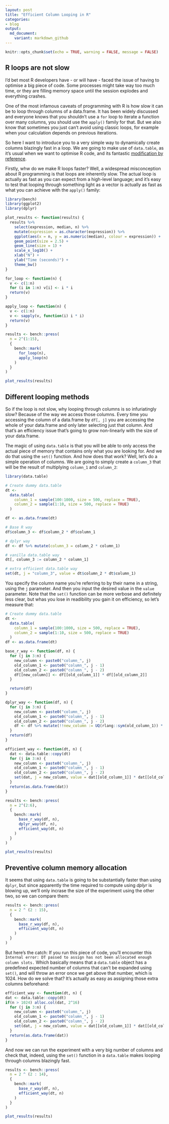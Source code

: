 ```yaml
---
layout: post
title: "Efficient Column Looping in R"
categories:
- blog
output:
  md_document:
    variant: markdown_github
---
```


```r
knitr::opts_chunk$set(echo = TRUE, warning = FALSE, message = FALSE)
```

## R loops are not slow

I'd bet most R developers have - or will have - faced the issue of having to optimise a big piece of code. Some processes might take way too much time, or they are filling memory space until the session explodes and everything crashes. 

One of the most infamous caveats of programming with R is how slow it can be to loop through columns of a data.frame. It has been widely discussed and everyone knows that you shouldn't use a `for` loop to iterate a function over many columns, you should use the `apply()` family for that. But we also know that sometimes you just can't avoid using classic loops, for example when your calculation depends on previous iterations.

So here I want to introduce you to a very simple way to dynamically create columns blazingly fast in a loop. We are going to make use of `data.table`, as it's usual when we want to optimise R code, and its fantastic [modification by reference](https://cran.r-project.org/web/packages/data.table/vignettes/datatable-reference-semantics.html). 

Firstly, whw do we make R loops faster? Well, a widespread misconception about R programming is that loops are inherently slow. The actual loop is actually as fast as you can expect from a high-level language; and it's easy to test that looping through something light as a vector is actually as fast as what you can achieve with the `apply()` family:

```r

library(bench)
library(ggplot2)
library(dplyr)

plot_results <- function(results) {
  results %>%
    select(expression, median, n) %>%
    mutate(expression = as.character(expression)) %>%
    ggplot(aes(x = n, y = as.numeric(median), colour = expression)) +
    geom_point(size = 2.5) +
    geom_line(size = 1) +
    scale_x_log10() +
    xlab("N") +
    ylab("Time (seconds)") +
    theme_bw()
}

for_loop <- function(n) {
  v <- c(1:n)
  for (i in 1:n) v[i] <- i * i
  return(v)
}

apply_loop <- function(n) {
  v <- c(1:n)
  v <- sapply(v, function(i) i * i)
  return(v)
}

results <- bench::press(
  n = 2^(1:15),
  {
    bench::mark(
      for_loop(n),
      apply_loop(n)
    )
  }
)

plot_results(results)
```

## Different looping methods

So if the loop is not slow, why looping through columns is so infuriatingly slow? Because of the way we access those columns. Every time you accessing the column of a data.frame by `df[, j]` you are accessing the whole of your data.frame and only later selecting just that column. And that's an efficiency issue that's going to grow non-linearly with the size of your data.frame.

The magic of using `data.table` is that you will be able to only access the actual piece of memory that contains only what you are looking for. And we do that using the `set()` function. And how does that work? Well, let's do a simple operation of columns. We are going to simply create a `column_3` that will be the result of multiplying `column_1` and `column_2`:


```r
library(data.table)

# Create dummy data.table
dt <-
  data.table(
    column_1 = sample(100:1000, size = 500, replace = TRUE),
    column_2 = sample(1:10, size = 500, replace = TRUE)
  )

df <- as.data.frame(dt)

# Base R way
df$column_3 <- df$column_2 * df$column_1

# dplyr way
df <- df %>% mutate(column_3 = column_2 * column_1)

# vanilla data.table way
dt[, column_3 := column_2 * column_1]

# extra efficient data.table way
set(dt, j = "column_3", value = dt$column_2 * dt$column_1)
```

You specify the column name you're referring to by their name in a string, using the `j` parameter. And then you input the desired value in the `value` parameter. Note that the `set()` function can be more verbose and definitely less clear, but whas you lose in readibility you gain it on efficiency, so let's measure that:


```r
# Create dummy data.table
dt <-
  data.table(
    column_1 = sample(100:1000, size = 500, replace = TRUE),
    column_2 = sample(1:10, size = 500, replace = TRUE)
  )
df <- as.data.frame(dt)

base_r_way <- function(df, n) {
  for (j in 3:n) {
    new_column <- paste0("column_", j)
    old_column_1 <- paste0("column_", j - 1)
    old_column_2 <- paste0("column_", j - 2)
    df[[new_column]] <- df[[old_column_1]] * df[[old_column_2]]
  }

  return(df)
}

dplyr_way <- function(df, n) {
  for (j in 3:n) {
    new_column <- paste0("column_", j)
    old_column_1 <- paste0("column_", j - 1)
    old_column_2 <- paste0("column_", j - 2)
    df <- df %>% mutate(!!new_column := UQ(rlang::sym(old_column_1)) * UQ(rlang::sym(old_column_2)))
  }
  return(df)
}

efficient_way <- function(dt, n) {
  dat <- data.table::copy(dt)
  for (j in 3:n) {
    new_column <- paste0("column_", j)
    old_column_1 <- paste0("column_", j - 1)
    old_column_2 <- paste0("column_", j - 2)
    set(dat, j = new_column, value = dat[[old_column_1]] * dat[[old_column_2]])
  }
  return(as.data.frame(dat))
}

results <- bench::press(
  n = 2^(2:6),
  {
    bench::mark(
      base_r_way(df, n),
      dplyr_way(df, n),
      efficient_way(dt, n)
    )
  }
)

plot_results(results)
```

## Preventive column memory allocation

It seems that using `data.table` is going to be substantially faster than using `dplyr`, but since apparently the time required to compute using _dplyr_ is blowing up, we'll only incrase the size of the experiment using the other two, so we can compare them:

```r
results <- bench::press(
  n = 2 ^ (2 : 15),
  {
    bench::mark(
      base_r_way(df, n),
      efficient_way(dt, n)
    )
  }
)
```

But here's the catch: If you run this piece of code, you'll encounter this `Internal error: DT passed to assign has not been allocated enough column slots.` Which basically means that a `data.table` object has a predefined expected number of columns that can't be expanded using `set()`, and will throw an error once we get above that number, which is 1024. How do we solve that? It's actually as easy as assigning those extra columns beforehand:

```r
efficient_way <- function(dt, n) {
dat <- data.table::copy(dt)
if(n > 1024) alloc.col(dat, 2^16)
  for (j in 3:n) {
    new_column <- paste0("column_", j)
    old_column_1 <- paste0("column_", j - 1)
    old_column_2 <- paste0("column_", j - 2)
    set(dat, j = new_column, value = dat[[old_column_1]] * dat[[old_column_2]])
  }
  return(as.data.frame(dat))
}
```

And now we can run the experiment with a very big number of columns and check that, indeed, using the `set()` function in a `data.table` makes looping through columns blazingly fast.

```r
results <- bench::press(
  n = 2 ^ (2 : 14),
  {
    bench::mark(
      base_r_way(df, n),
      efficient_way(dt, n)
    )
  }
)

plot_results(results)
```


